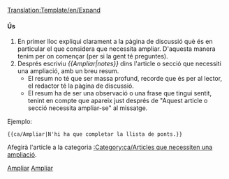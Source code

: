 <noinclude>[[Translation:Template/en/Expand]]</noinclude><noinclude></noinclude>{{ca/Metacaixa d'avís| tipus = notice
| imatge= en/Expand.png
| text  = Aquest article o secció necessita '''[{{SERVER}}{{localurl:{{NAMESPACE}}:{{PAGENAME}}|action=edit}} ampliar-se]'''. {{{1|}}}<p>Podeu trobar més informació sobre què és necessari ampliar exactament a la pàgina de [[Talk:{{PAGENAME}}|discussió]] d'aquest article. Recorde utilitzar el [[ca/Manual d'estil|manual d'estilo]] y llevar aquesta plantilla quan s'hagi ampliat l'article.</p>
}}<includeonly>{{{1|[[Category:ca/Articles que necessiten una ampliació]]}}}</includeonly><noinclude>

====Ús====
#En primer lloc expliqui clarament a la pàgina de discussió què és en particular el que considera que necessita ampliar. D'aquesta manera tenim per on començar (per si la gent té preguntes).
#Després escriviu ''<nowiki>{{</nowiki>Ampliar|notes<nowiki>}}</nowiki>'' dins l'article o secció que necessiti una ampliació, amb un breu resum.
#*El resum no té que ser massa profund, recorde que és per al lector, el redactor té la pàgina de discussió.
#*El resum ha de ser una observació o una frase que tingui sentit, tenint en compte que apareix just després de "Aquest article o secció necessita ampliar-se" al missatge.

Ejemplo:
<pre>{{ca/Ampliar|N'hi ha que completar la llista de ponts.}}</pre>

Afegirà l'article a la categoria [[:Category:ca/Articles que necessiten una ampliació]].

[[Category:ca/Plantilles|Ampliar]][[Category:ca/Caixes de missatges|Ampliar]]</noinclude>